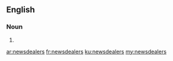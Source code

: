 ==English==

===Noun===
{{head|en|noun plural form}}

# {{plural of|newsdealer|lang=en}}

[[ar:newsdealers]]
[[fr:newsdealers]]
[[ku:newsdealers]]
[[my:newsdealers]]